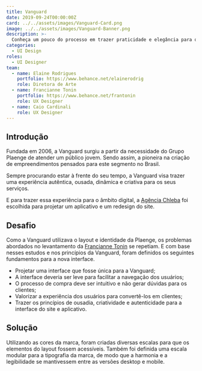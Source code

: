 ```yaml
---
title: Vanguard
date: 2019-09-24T00:00:00Z
card: ../../assets/images/Vanguard-Card.png
image: ../../assets/images/Vanguard-Banner.png
description: >-
  Conheça um pouco do processo em trazer praticidade e elegância para o site e o aplicativo da construtora Plaenge.
categories:
  - UI Design
roles:
  - UI Designer
team:
  - name: Elaine Rodrigues
    portfolio: https://www.behance.net/elainerodrig
    role: Diretora de Arte
  - name: Francianne Tonin
    portfolio: https://www.behance.net/frantonin
    role: UX Designer
  - name: Caio Cardinali
    role: UX Designer
---
```



## Introdução

Fundada em 2006, a Vanguard surgiu a partir da necessidade do Grupo Plaenge de atender um público jovem. Sendo assim, a pioneira na criação de empreendimentos pensados para este segmento no Brasil.

Sempre procurando estar à frente do seu tempo, a Vanguard visa trazer uma experiência autêntica, ousada, dinâmica e criativa para os seus serviços.

E para trazer essa experiência para o âmbito digital, a [Agência Chleba](https://www.chleba.net/) foi escolhida para projetar um aplicativo e um redesign do site.

## Desafio

Como a Vanguard utilizava o layout e identidade da Plaenge, os problemas abordados no levantamento da [Francianne Tonin](https://www.behance.net/gallery/83533089/UX-UI-Construtora-Plaenge) se repetiam. E com base nesses estudos e nos princípios da Vanguard, foram definidos os seguintes fundamentos para a nova interface.

- Projetar uma interface que fosse única para a Vanguard;
- A interface deveria ser leve para facilitar a navegação dos usuários;
- O processo de compra deve ser intuitivo e não gerar dúvidas para os clientes;
- Valorizar a experiência dos usuários para convertê-los em clientes;
- Trazer os princípios de ousadia, criatividade e autenticidade para a interface do site e aplicativo.

## Solução

Utilizando as cores da marca, foram criadas diversas escalas para que os elementos do layout fossem acessíveis. Também foi definida uma escala modular para a tipografia da marca, de modo que a harmonia e a legibilidade se mantivessem entre as versões desktop e mobile.

<Picture src={VanguardGuide} alt="Guia de estilos demonstrando as cores e tipografia utilizadas no site dea Vanguard."/>

<Picture src={VanguardSiteHome} alt="Detalhe da página home demonstra uma parte do layout da página home."/>

<Picture src={VanguardSiteEmpreendimento} alt="Trecho da página de empreendimentos com informações sobre o imóvel."/>

<Picture src={VanguardSiteEmpreendimento2} alt="Diversos detalhes da página de empreendimentos."/>

<Picture src={VanguardAppFluxo} alt="Diversas telas do aplicativo da Vanguard."/>
